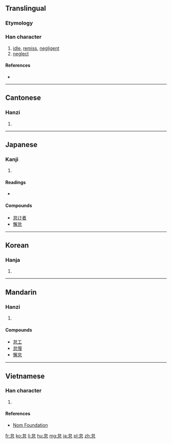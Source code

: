 ==Translingual==
===Etymology===
{{Han compound|台|心|ls=psc|c1=p|c2=s}}

===Han character===
{{Han char|rn=61|rad=心|as=05|sn=9|four=2333<sub>6</sub>|canj=戈口心 (IRP), X戈口心 (XIRP)|ids=⿱[[台]][[心]]}}

# [[idle]], [[remiss]], [[negligent]]
# [[neglect]]

====References====
* {{Han ref|kx=0381.150|dkj=10469|dj=0709.140|hdz=42283.010|uh=6020|ud=24608|bh=ABE5|bd=44005}}

----

==Cantonese==

===Hanzi===
{{yue-hanzi|jyut=[[doi6]], [[toi5]]|y=doi6, toi5}}

# {{defn|lang=yue|sort=心05}}

----

==Japanese==

===Kanji===
{{ja-kanji|grade=c|rs=心05}}

# {{defn|lang=ja|sort=心05}}

====Readings====
* {{ja-readings|on=[[たい]] (tai)|kun=[[おこたる]] (okotaru), [[なまける]] (namakeru)}}
====Compounds====
* [[怠け者]]
* [[懈怠]]

----

==Korean==

===Hanja===
{{ko-hanja|hangeul=태|eumhun=|rv=tae|mr=t'ae|y=thay}}

# {{defn|lang=ko|sort=心05}}

----

==Mandarin==

===Hanzi===
{{cmn-hanzi|pin=[[dài]] ([[dai4]])|wg=tai<sup>4</sup>}}

# {{defn|lang=cmn|sort=心05}}

====Compounds====
* [[怠工]]
* [[怠慢]]
* [[懈怠]]

----

==Vietnamese==

===Han character===
{{vi-readings|rs=心05| hanviet = đãi}}

# {{defn|lang=vi|sort=心05}}

====References====
*[http://nomfoundation.org/common/nom_details.php?codepoint=6020 Nom Foundation]

[[fr:怠]]
[[ko:怠]]
[[li:怠]]
[[hu:怠]]
[[mg:怠]]
[[ja:怠]]
[[pl:怠]]
[[zh:怠]]